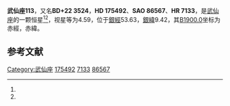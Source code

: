 {{Starbox begin
| name = 武仙座113
}}
{{Starbox observe
| epoch = [[J2000.0|J2000.0]]
| constell = [[武仙座|武仙座]]<ref name=SIMBAD>{{cite web
 | url=http://simbad.u-strasbg.fr/simbad/sim-id?Ident=HR+7133
 | title=Pulsating variable Star
 | publisher=Centre de Données astronomiques de Strasbourg
 | work=SIMBAD
 | accessdate=2012-07-13
 | archive-date=2019-09-01
 | archive-url=https://web.archive.org/web/20190901090735/http://simbad.u-strasbg.fr/simbad/sim-id?Ident=HR+7133
 | dead-url=no
 }}</ref><ref name=DATA>{{cite web
 | url=http://vizier.u-strasbg.fr/viz-bin/VizieR-5?-out.add=.&-source=5050&-corr=PK=HR&-out.max=9999&HR=7133
 | title=VizieR Detailed Page
 | accessdate=2012-07-13
 | archive-date=2016-03-04
 | archive-url=https://web.archive.org/web/20160304213940/http://vizier.u-strasbg.fr/viz-bin/VizieR-5?-out.add=.&-source=5050&-corr=PK=HR&-out.max=9999&HR=7133
 | dead-url=no
 }}</ref>
| 星官 = 
| ra = {{RA|18|54|44.9}}<ref name=SIMBAD /><ref name=DATA />
| dec = {{DEC|+22|38|42}}<ref name=SIMBAD /><ref name=DATA />
| appmag_v = 4.59<ref name=SIMBAD /><ref name=DATA />
}}
{{Starbox character
| class = G4III+A6V<ref name=SIMBAD /><ref name=DATA />
| b-v = 0.78<ref name=SIMBAD /><ref name=DATA />
| u-b = 0.49<ref name=SIMBAD /><ref name=DATA />
| r-i = 0.46<ref name=SIMBAD /><ref name=DATA />
| variable = 
}}
{{Starbox astrometry
| radial_v = 0.49
| prop_mo_ra = -24
| parallax = 0.013
| p_error = 
}}
{{Starbox catalog
| names =BD+22 3524，[[SAO星表|SAO]] 86567，[[HD星表|HD]] 175492，[[HR星表|HR]] 7133}}
{{Starbox reference |Simbad=HR+7133}}
{{Starbox end}}

'''武仙座113'''，又名'''BD+22 3524'''，'''HD 175492'''、'''SAO 86567'''、'''HR 7133'''，是[[武仙座|武仙座]]的一颗恒星<ref name=SIMBAD /><ref name=DATA />，视星等为4.59，位于[[銀道座標系|銀經]]53.63，[[銀道座標系|銀緯]]9.42，其[[B1900.0|B1900.0]]坐标为赤經{{RA|18|50|31.5}}，赤緯{{DEC|+22|9.42|6}}。

== 参考文献 ==
{{reflist}}

{{武仙座恒星}}

[[Category:武仙座|Category:武仙座]]
[[Category:HD和HDE天體|175492]]
[[Category:HR天體|7133]]
[[Category:SAO天體|86567]]